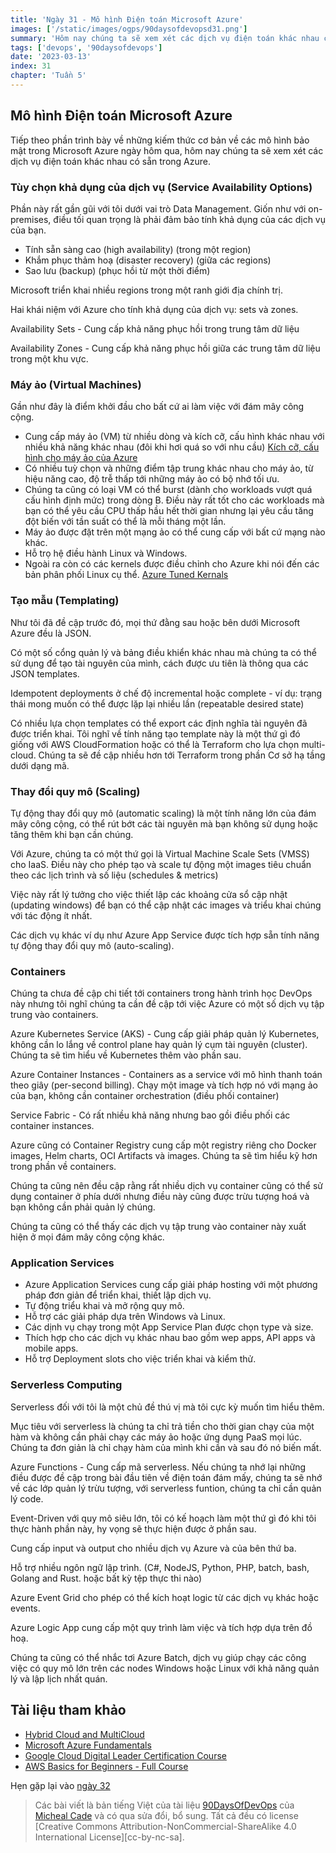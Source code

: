 ```yaml
---
title: 'Ngày 31 - Mô hình Điện toán Microsoft Azure'
images: ['/static/images/ogps/90daysofdevopsd31.png']
summary: 'Hôm nay chúng ta sẽ xem xét các dịch vụ điện toán khác nhau có sẵn trong Azure'
tags: ['devops', '90daysofdevops']
date: '2023-03-13'
index: 31
chapter: 'Tuần 5'
---
```


<TOCInline toc={props.toc} asDisclosure />

## Mô hình Điện toán Microsoft Azure

Tiếp theo phần trình bày về những kiếm thức cơ bản về các mô hình bảo mật trong Microsoft Azure ngày hôm qua, hôm nay chúng ta sẽ xem xét các dịch vụ điện toán khác nhau có sẵn trong Azure.

### Tùy chọn khả dụng của dịch vụ (Service Availability Options)

Phần này rất gần gũi với tôi dưới vai trò Data Management. Giốn như với on-premises, điều tối quan trọng là phải đảm bảo tính khả dụng của các dịch vụ của bạn.

- Tính sẵn sàng cao (high availability) (trong một region)
- Khắm phục thảm hoạ (disaster recovery) (giữa các regions)
- Sao lưu (backup) (phục hồi từ một thời điểm)

Microsoft triển khai nhiều regions trong một ranh giới địa chính trị.

Hai khái niệm với Azure cho tính khả dụng của dịch vụ: sets và zones.

Availability Sets - Cung cấp khả năng phục hồi trong trung tâm dữ liệu

Availability Zones - Cung cấp khả năng phục hồi giữa các trung tâm dữ liệu trong một khu vực.

### Máy ảo (Virtual Machines)

Gần như đây là điểm khởi đầu cho bất cứ ai làm việc với đám mây công cộng.

- Cung cấp máy ảo (VM) từ nhiều dòng và kích cỡ, cấu hình khác nhau với nhiều khả năng khác nhau (đôi khi hơi quá so với nhu cầu) [Kích cỡ, cấu hình cho máy ảo của Azure](https://docs.microsoft.com/en-us/azure/virtual-machines/sizes)
- Có nhiều tuỳ chọn và những điểm tập trung khác nhau cho máy ảo, từ hiệu năng cao, độ trễ thấp tới những máy ảo có bộ nhớ tối ưu.
- Chúng ta cũng có loại VM có thể burst (dành cho workloads vượt quá cấu hình định mức) trong dòng B. Điều này rất tốt cho các workloads mà bạn có thể yêu cầu CPU thấp hầu hết thời gian nhưng lại yêu cầu tăng đột biến với tần suất có thể là mỗi tháng một lần.
- Máy ảo được đặt trên một mạng ảo có thể cung cấp với bất cứ mạng nào khác.
- Hỗ trọ hệ điều hành Linux và Windows.
- Ngoài ra còn có các kernels được điều chỉnh cho Azure khi nói đến các bản phân phối Linux cụ thể. [Azure Tuned Kernals](https://docs.microsoft.com/en-us/azure/virtual-machines/linux/endorsed-distros#azure-tuned-kernels)

### Tạo mẫu (Templating)

Như tôi đã đề cập trước đó, mọi thứ đằng sau hoặc bên dưới Microsoft Azure đều là JSON.

Có một số cổng quản lý và bảng điều khiển khác nhau mà chúng ta có thể sử dụng để tạo tài nguyên của mình, cách được ưu tiên là thông qua các JSON templates.

Idempotent deployments ở chế độ incremental hoặc complete - ví dụ: trạng thái mong muốn có thể được lặp lại nhiều lần (repeatable desired state)

Có nhiều lựa chọn templates có thể export các định nghĩa tài nguyên đã được triển khai.
Tôi nghĩ về tính năng tạo template này là một thứ gì đó giống với AWS CloudFormation hoặc có thể là Terraform cho lựa chọn multi-cloud. Chúng ta sẽ đề cập nhiều hơn tới Terraform trong phần Cơ sở hạ tầng dưới dạng mã.

### Thay đổi quy mô (Scaling)

Tự động thay đổi quy mô (automatic scaling) là một tính năng lớn của đám mây công cộng, có thể rút bớt các tài nguyên mà bạn không sử dụng hoặc tăng thêm khi bạn cần chúng.

Với Azure, chúng ta có một thứ gọi là Virtual Machine Scale Sets (VMSS) cho IaaS. Điều này cho phép tạo và scale tự động một images tiêu chuẩn theo các lịch trình và số liệu (schedules & metrics)

Việc này rất lý tưởng cho việc thiết lập các khoảng cửa sổ cập nhật (updating windows) để bạn có thể cập nhật các images và triểu khai chúng với tác động ít nhất.

Các dịch vụ khác ví dụ như Azure App Service được tích hợp sẵn tính năng tự động thay đổi quy mô (auto-scaling).

### Containers

Chúng ta chưa đề cập chi tiết tới containers trong hành trình học DevOps này nhưng tôi nghĩ chúng ta cần đề cập tới việc Azure có một số dịch vụ tập trung vào containers.

Azure Kubernetes Service (AKS) - Cung cấp giải pháp quản lý Kubernetes, không cần lo lắng về control plane hay quản lý cụm tài nguyên (cluster). Chúng ta sẽ tìm hiểu về Kubernetes thêm vào phần sau.

Azure Container Instances - Containers as a service với mô hình thanh toán theo giây (per-second billing). Chạy một image và tích hợp nó với mạng ảo của bạn, không cần container orchestration (điều phối container)

Service Fabric - Có rất nhiều khả năng nhưng bao gồi điều phối các container instances.

Azure cũng có Container Registry cung cấp một registry riêng cho Docker images, Helm charts, OCI Artifacts và images. Chúng ta sẽ tìm hiểu kỹ hơn trong phần về containers.

Chúng ta cũng nên đều cập rằng rất nhiều dịch vụ container cũng có thể sử dụng container ở phía dưới nhưng điều này cũng được trừu tượng hoá và bạn không cần phải quản lý chúng.

Chúng ta cũng có thể thấy các dịch vụ tập trung vào container này xuất hiện ở mọi đám mây công cộng khác.

### Application Services

- Azure Application Services cung cấp giải pháp hosting với một phương pháp đơn giản để triển khai, thiết lập dịch vụ.
- Tự động triểu khai và mở rộng quy mô.
- Hỗ trợ các giải pháp dựa trên Windows và Linux.
- Các dịnh vụ chạy trong một App Service Plan được chọn type và size.
- Thích hợp cho các dịch vụ khác nhau bao gồm wep apps, API apps và mobile apps.
- Hỗ trợ Deployment slots cho việc triển khai và kiểm thử.

### Serverless Computing

Serverless đối với tôi là một chủ đề thú vị mà tôi cực kỳ muốn tìm hiểu thêm.

Mục tiêu với serverless là chúng ta chỉ trả tiền cho thời gian chạy của một hàm và không cần phải chạy các máy ảo hoặc ứng dụng PaaS mọi lúc. Chúng ta đơn giản là chỉ chạy hàm của mình khi cần và sau đó nó biến mất.

Azure Functions - Cung cấp mã serverless. Nếu chúng ta nhớ lại những điều được đề cập trong bài đầu tiên về điện toán đám mấy, chúng ta sẽ nhớ về các lớp quản lý trừu tượng, với serverless funtion, chúng ta chỉ cần quản lý code.

Event-Driven với quy mô siêu lớn, tôi có kế hoạch làm một thứ gì đó khi tôi thực hành phần này, hy vọng sẽ thực hiện được ở phần sau.

Cung cấp input và output cho nhiều dịch vụ Azure và của bên thứ ba.

Hỗ trợ nhiều ngôn ngữ lập trình. (C#, NodeJS, Python, PHP, batch, bash, Golang and Rust. hoặc bất kỳ tệp thực thi nào)

Azure Event Grid cho phép có thể kích hoạt logic từ các dịch vụ khác hoặc events.

Azure Logic App cung cấp một quy trình làm việc và tích hợp dựa trên đồ hoạ.

Chúng ta cũng có thể nhắc tơi Azure Batch, dịch vụ giúp chạy các công việc có quy mô lớn trên các nodes Windows hoặc Linux với khả năng quản lý và lập lịch nhất quán.

## Tài liệu tham khảo

- [Hybrid Cloud and MultiCloud](https://www.youtube.com/watch?v=qkj5W98Xdvw)
- [Microsoft Azure Fundamentals](https://www.youtube.com/watch?v=NKEFWyqJ5XA&list=WL&index=130&t=12s)
- [Google Cloud Digital Leader Certification Course](https://www.youtube.com/watch?v=UGRDM86MBIQ&list=WL&index=131&t=10s)
- [AWS Basics for Beginners - Full Course](https://www.youtube.com/watch?v=HK_q1lH5x5M)

Hẹn gặp lại vào [ngày 32](https://vntechies.dev/courses/90-ngay-devops/ngay-32-mo-hinh-luu-tru-va-co-so-du-lieu-microsoft-azure)

> Các bài viết là bản tiếng Việt của tài liệu [90DaysOfDevOps](https://github.com/MichaelCade/90DaysOfDevOps/tree/main/2022/Days) của [Micheal Cade](https://twitter.com/MichaelCade1) và có qua sửa đổi, bổ sung. Tất cả đều có license [Creative Commons Attribution-NonCommercial-ShareAlike 4.0 International License][cc-by-nc-sa].
